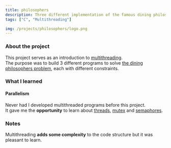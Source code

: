```yaml
---
title: philosophers
description: Three different implementation of the famous dining philosophers problem using mutex, semaphores and processes.
tags: ["C", "Multithreading"]

img: /projects/philosophers/logo.png
---
```


### About the project

This project serves as an introduction to [multithreading](<https://en.wikipedia.org/wiki/Multithreading_(computer_architecture)>). <br />
The purpose was to build 3 different programs to solve [the dining philosophers problem](https://en.wikipedia.org/wiki/Dining_philosophers_problem), each with different constraints.

### What I learned

#### Parallelism

Never had I developed multithreaded programs before this project. <br />
It gave me the **opportunity** to learn about [threads](<https://en.wikipedia.org/wiki/Thread_(computing)>), [mutex](<https://en.wikipedia.org/wiki/Lock_(computer_science)>) and [semaphores](<https://en.wikipedia.org/wiki/Semaphore_(programming)>). <br />

### Notes

Multithreading **adds some complexity** to the code structure but it was pleasant to learn.
